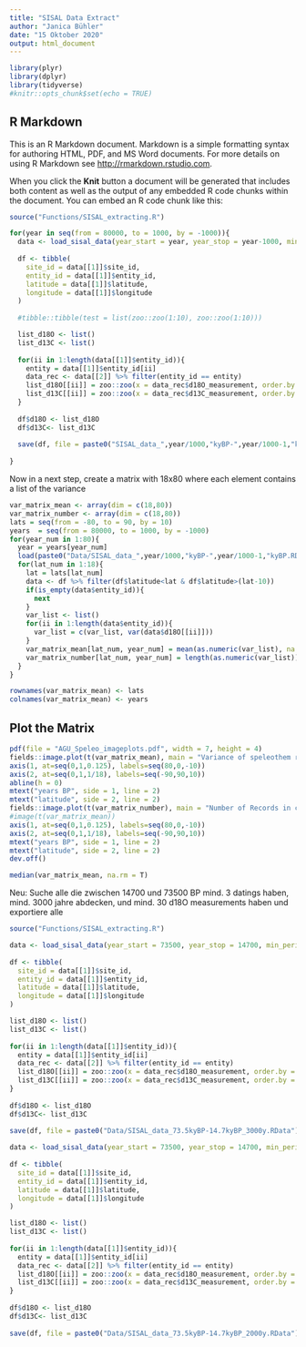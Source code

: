 ```yaml
---
title: "SISAL Data Extract"
author: "Janica Bühler"
date: "15 Oktober 2020"
output: html_document
---
```


```r
library(plyr)
library(dplyr)
library(tidyverse)
#knitr::opts_chunk$set(echo = TRUE)
```

## R Markdown

This is an R Markdown document. Markdown is a simple formatting syntax for authoring HTML, PDF, and MS Word documents. For more details on using R Markdown see <http://rmarkdown.rstudio.com>.

When you click the **Knit** button a document will be generated that includes both content as well as the output of any embedded R code chunks within the document. You can embed an R code chunk like this:

```r
source("Functions/SISAL_extracting.R")

for(year in seq(from = 80000, to = 1000, by = -1000)){
  data <- load_sisal_data(year_start = year, year_stop = year-1000, min_period = 600, min_dating = 2, min_d18O = 15)
  
  df <- tibble(
    site_id = data[[1]]$site_id,
    entity_id = data[[1]]$entity_id,
    latitude = data[[1]]$latitude,
    longitude = data[[1]]$longitude
  )
  
  #tibble::tibble(test = list(zoo::zoo(1:10), zoo::zoo(1:10)))

  list_d18O <- list()
  list_d13C <- list()
  
  for(ii in 1:length(data[[1]]$entity_id)){
    entity = data[[1]]$entity_id[ii]
    data_rec <- data[[2]] %>% filter(entity_id == entity)
    list_d18O[[ii]] = zoo::zoo(x = data_rec$d18O_measurement, order.by = data_rec$interp_age)
    list_d13C[[ii]] = zoo::zoo(x = data_rec$d13C_measurement, order.by = data_rec$interp_age)
  }
  
  df$d18O <- list_d18O
  df$d13C<- list_d13C
  
  save(df, file = paste0("SISAL_data_",year/1000,"kyBP-",year/1000-1,"kyBP.RData"))
  
}

```

Now in a next step, create a matrix with 18x80 where each element contains a list of the variance

```r

var_matrix_mean <- array(dim = c(18,80))
var_matrix_number <- array(dim = c(18,80))
lats = seq(from = -80, to = 90, by = 10)
years  = seq(from = 80000, to = 1000, by = -1000)
for(year_num in 1:80){
  year = years[year_num]
  load(paste0("Data/SISAL_data_",year/1000,"kyBP-",year/1000-1,"kyBP.RData"))
  for(lat_num in 1:18){
    lat = lats[lat_num]
    data <- df %>% filter(df$latitude<lat & df$latitude>(lat-10))
    if(is_empty(data$entity_id)){
      next
    }
    var_list <- list()
    for(ii in 1:length(data$entity_id)){
      var_list = c(var_list, var(data$d18O[[ii]]))
    }
    var_matrix_mean[lat_num, year_num] = mean(as.numeric(var_list), na.rm = TRUE)
    var_matrix_number[lat_num, year_num] = length(as.numeric(var_list))
  }
}

rownames(var_matrix_mean) <- lats
colnames(var_matrix_mean) <- years

```



## Plot the Matrix

```r
pdf(file = "AGU_Speleo_imageplots.pdf", width = 7, height = 4)
fields::image.plot(t(var_matrix_mean), main = "Variance of speleothem records", axes = FALSE, col = rev(RColorBrewer::brewer.pal('RdBu', n = 9)))
axis(1, at=seq(0,1,0.125), labels=seq(80,0,-10))
axis(2, at=seq(0,1,1/18), labels=seq(-90,90,10))
abline(h = 0)
mtext("years BP", side = 1, line = 2)
mtext("latitude", side = 2, line = 2)
fields::image.plot(t(var_matrix_number), main = "Number of Records in calculation", axes = FALSE, col = RColorBrewer::brewer.pal('Reds', n = 9))
#image(t(var_matrix_mean))
axis(1, at=seq(0,1,0.125), labels=seq(80,0,-10))
axis(2, at=seq(0,1,1/18), labels=seq(-90,90,10))
mtext("years BP", side = 1, line = 2)
mtext("latitude", side = 2, line = 2)
dev.off()
```
```r
median(var_matrix_mean, na.rm = T)
```


Neu: Suche alle die zwischen 14700 und 73500 BP mind. 3 datings haben, mind. 3000 jahre abdecken, und mind. 30 d18O measurements haben und exportiere alle
```r
source("Functions/SISAL_extracting.R")

data <- load_sisal_data(year_start = 73500, year_stop = 14700, min_period = 3000, min_dating = 3, min_d18O = 30)
  
df <- tibble(
  site_id = data[[1]]$site_id,
  entity_id = data[[1]]$entity_id,
  latitude = data[[1]]$latitude,
  longitude = data[[1]]$longitude
)

list_d18O <- list()
list_d13C <- list()
  
for(ii in 1:length(data[[1]]$entity_id)){
  entity = data[[1]]$entity_id[ii]
  data_rec <- data[[2]] %>% filter(entity_id == entity)
  list_d18O[[ii]] = zoo::zoo(x = data_rec$d18O_measurement, order.by = data_rec$interp_age)
  list_d13C[[ii]] = zoo::zoo(x = data_rec$d13C_measurement, order.by = data_rec$interp_age)
}
  
df$d18O <- list_d18O
df$d13C<- list_d13C
  
save(df, file = paste0("Data/SISAL_data_73.5kyBP-14.7kyBP_3000y.RData"))

data <- load_sisal_data(year_start = 73500, year_stop = 14700, min_period = 2000, min_dating = 3, min_d18O = 30)
  
df <- tibble(
  site_id = data[[1]]$site_id,
  entity_id = data[[1]]$entity_id,
  latitude = data[[1]]$latitude,
  longitude = data[[1]]$longitude
)

list_d18O <- list()
list_d13C <- list()
  
for(ii in 1:length(data[[1]]$entity_id)){
  entity = data[[1]]$entity_id[ii]
  data_rec <- data[[2]] %>% filter(entity_id == entity)
  list_d18O[[ii]] = zoo::zoo(x = data_rec$d18O_measurement, order.by = data_rec$interp_age)
  list_d13C[[ii]] = zoo::zoo(x = data_rec$d13C_measurement, order.by = data_rec$interp_age)
}
  
df$d18O <- list_d18O
df$d13C<- list_d13C
  
save(df, file = paste0("Data/SISAL_data_73.5kyBP-14.7kyBP_2000y.RData"))
  

```


